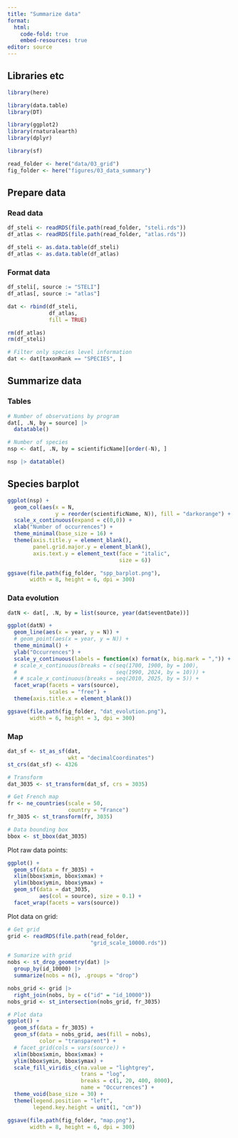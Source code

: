 ```yaml
---
title: "Summarize data"
format:
  html:
    code-fold: true
    embed-resources: true
editor: source
---
```


## Libraries etc

```r
library(here)

library(data.table)
library(DT)

library(ggplot2)
library(rnaturalearth)
library(dplyr)

library(sf)

read_folder <- here("data/03_grid")
fig_folder <- here("figures/03_data_summary")
```

## Prepare data

### Read data

```r
df_steli <- readRDS(file.path(read_folder, "steli.rds"))
df_atlas <- readRDS(file.path(read_folder, "atlas.rds"))

df_steli <- as.data.table(df_steli)
df_atlas <- as.data.table(df_atlas)
```

### Format data

```r
df_steli[, source := "STELI"]
df_atlas[, source := "atlas"]
```

```r
dat <- rbind(df_steli,
             df_atlas,
             fill = TRUE)
```

```r
rm(df_atlas)
rm(df_steli)
```

```r
# Filter only species level information
dat <- dat[taxonRank == "SPECIES", ]
```

## Summarize data

### Tables

```r
# Number of observations by program
dat[, .N, by = source] |> 
  datatable()

# Number of species
nsp <- dat[, .N, by = scientificName][order(-N), ]

nsp |> datatable()
```

## Species barplot

```r
ggplot(nsp) +
  geom_col(aes(x = N, 
               y = reorder(scientificName, N)), fill = "darkorange") +
  scale_x_continuous(expand = c(0,0)) +
  xlab("Number of occurrences") +
  theme_minimal(base_size = 16) +
  theme(axis.title.y = element_blank(),
        panel.grid.major.y = element_blank(),
        axis.text.y = element_text(face = "italic",
                                   size = 6))

ggsave(file.path(fig_folder, "spp_barplot.png"),
       width = 8, height = 6, dpi = 300)
```

### Data evolution

```r
datN <- dat[, .N, by = list(source, year(dat$eventDate))]

ggplot(datN) +
  geom_line(aes(x = year, y = N)) +
  # geom_point(aes(x = year, y = N)) +
  theme_minimal() +
  ylab("Occurrences") +
  scale_y_continuous(labels = function(x) format(x, big.mark = ",")) +
  # scale_x_continuous(breaks = c(seq(1700, 1900, by = 100),
  #                               seq(1990, 2024, by = 10))) +
  # # scale_x_continuous(breaks = seq(2010, 2025, by = 5)) +
  facet_wrap(facets = vars(source), 
             scales = "free") +
  theme(axis.title.x = element_blank())

ggsave(file.path(fig_folder, "dat_evolution.png"),
       width = 6, height = 3, dpi = 300)
```

### Map

```r
dat_sf <- st_as_sf(dat,
                   wkt = "decimalCoordinates")
st_crs(dat_sf) <- 4326

# Transform
dat_3035 <- st_transform(dat_sf, crs = 3035)
```

```r
# Get French map
fr <- ne_countries(scale = 50, 
                   country = "France")
fr_3035 <- st_transform(fr, 3035)

# Data bounding box
bbox <- st_bbox(dat_3035)
```

Plot raw data points:

```r
ggplot() +
  geom_sf(data = fr_3035) +
  xlim(bbox$xmin, bbox$xmax) +
  ylim(bbox$ymin, bbox$ymax) +
  geom_sf(data = dat_3035,
          aes(col = source), size = 0.1) +
  facet_wrap(facets = vars(source))
```

Plot data on grid:

```r
# Get grid
grid <- readRDS(file.path(read_folder, 
                          "grid_scale_10000.rds"))
```

```r
# Sumarize with grid
nobs <- st_drop_geometry(dat) |>
  group_by(id_10000) |>
  summarize(nobs = n(), .groups = "drop")

nobs_grid <- grid |>
  right_join(nobs, by = c("id" = "id_10000"))
nobs_grid <- st_intersection(nobs_grid, fr_3035)
```

```r
# Plot data
ggplot() +
  geom_sf(data = fr_3035) +
  geom_sf(data = nobs_grid, aes(fill = nobs),
          color = "transparent") +
  # facet_grid(cols = vars(source)) +
  xlim(bbox$xmin, bbox$xmax) +
  ylim(bbox$ymin, bbox$ymax) +
  scale_fill_viridis_c(na.value = "lightgrey",
                       trans = "log",
                       breaks = c(1, 20, 400, 8000),
                       name = "Occurrences") +
  theme_void(base_size = 30) + 
  theme(legend.position = "left",
        legend.key.height = unit(1, "cm"))

ggsave(file.path(fig_folder, "map.png"),
       width = 8, height = 6, dpi = 300)
```

